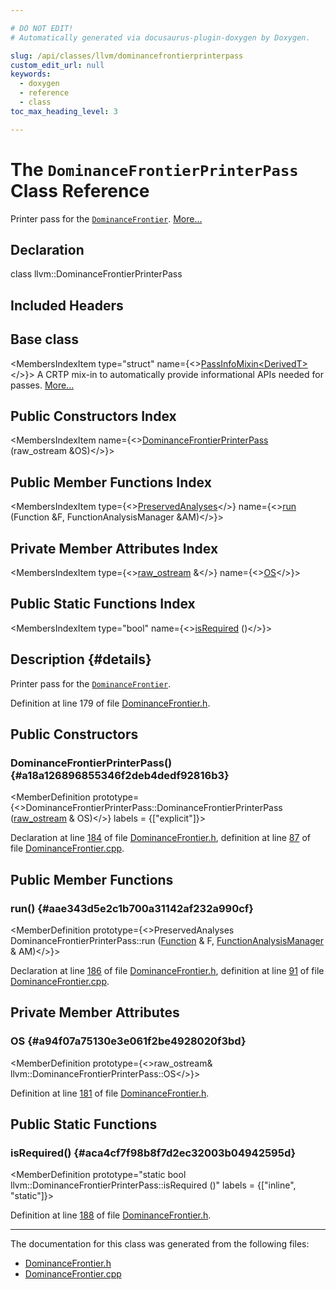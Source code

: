 ```yaml
---

# DO NOT EDIT!
# Automatically generated via docusaurus-plugin-doxygen by Doxygen.

slug: /api/classes/llvm/dominancefrontierprinterpass
custom_edit_url: null
keywords:
  - doxygen
  - reference
  - class
toc_max_heading_level: 3

---
```





# The `DominanceFrontierPrinterPass` Class Reference

<DoxygenPage pluginConfig={pluginConfig}>

Printer pass for the <code><a href="/docs/api/classes/llvm/dominancefrontier">DominanceFrontier</a></code>. <a href="#details">More...</a>

## Declaration

<CodeBlock>class llvm::DominanceFrontierPrinterPass</CodeBlock>

## Included Headers

<IncludesList>
<IncludesListItem
  filePath="llvm/Analysis/DominanceFrontier.h"
  permalink="/docs/api/files/include/include/llvm/include/llvm/analysis/dominancefrontier-h"
  isLocal="true" />
</IncludesList>

## Base class

<MembersIndex>

<MembersIndexItem
  type="struct"
  name={<><a href="/docs/api/structs/llvm/passinfomixin">PassInfoMixin&lt;DerivedT&gt;</a></>}>
A CRTP mix-in to automatically provide informational APIs needed for passes. <a href="/docs/api/structs/llvm/passinfomixin/#details">More...</a>
</MembersIndexItem>

</MembersIndex>

## Public Constructors Index

<MembersIndex>

<MembersIndexItem
  name={<><a href="#a18a126896855346f2deb4dedf92816b3">DominanceFrontierPrinterPass</a> (raw&#95;ostream &amp;OS)</>}>
</MembersIndexItem>

</MembersIndex>

## Public Member Functions Index

<MembersIndex>

<MembersIndexItem
  type={<><a href="/docs/api/classes/llvm/preservedanalyses">PreservedAnalyses</a></>}
  name={<><a href="#aae343d5e2c1b700a31142af232a990cf">run</a> (Function &amp;F, FunctionAnalysisManager &amp;AM)</>}>
</MembersIndexItem>

</MembersIndex>

## Private Member Attributes Index

<MembersIndex>

<MembersIndexItem
  type={<><a href="/docs/api/classes/llvm/raw-ostream">raw&#95;ostream</a> &amp;</>}
  name={<><a href="#a94f07a75130e3e061f2be4928020f3bd">OS</a></>}>
</MembersIndexItem>

</MembersIndex>

## Public Static Functions Index

<MembersIndex>

<MembersIndexItem
  type="bool"
  name={<><a href="#aca4cf7f98b8f7d2ec32003b04942595d">isRequired</a> ()</>}>
</MembersIndexItem>

</MembersIndex>

## Description {#details}

Printer pass for the <code><a href="/docs/api/classes/llvm/dominancefrontier">DominanceFrontier</a></code>.

Definition at line 179 of file <a href="/docs/api/files/include/include/llvm/include/llvm/analysis/dominancefrontier-h">DominanceFrontier.h</a>.

<SectionDefinition>

## Public Constructors

### DominanceFrontierPrinterPass() {#a18a126896855346f2deb4dedf92816b3}

<MemberDefinition
  prototype={<>DominanceFrontierPrinterPass::DominanceFrontierPrinterPass (<a href="/docs/api/classes/llvm/raw-ostream">raw&#95;ostream</a> &amp; OS)</>}
  labels = {["explicit"]}>

Declaration at line <a href="/docs/api/files/include/include/llvm/include/llvm/analysis/dominancefrontier-h/#l00184">184</a> of file <a href="/docs/api/files/include/include/llvm/include/llvm/analysis/dominancefrontier-h">DominanceFrontier.h</a>, definition at line <a href="/docs/api/files/lib/lib/analysis/dominancefrontier-cpp/#l00087">87</a> of file <a href="/docs/api/files/lib/lib/analysis/dominancefrontier-cpp">DominanceFrontier.cpp</a>.
</MemberDefinition>

</SectionDefinition>

<SectionDefinition>

## Public Member Functions

### run() {#aae343d5e2c1b700a31142af232a990cf}

<MemberDefinition
  prototype={<>PreservedAnalyses DominanceFrontierPrinterPass::run (<a href="/docs/api/classes/llvm/function">Function</a> &amp; F, <a href="/docs/api/namespaces/llvm/#adce09a5a0de0e3177eb00e932734af2f">FunctionAnalysisManager</a> &amp; AM)</>}>

Declaration at line <a href="/docs/api/files/include/include/llvm/include/llvm/analysis/dominancefrontier-h/#l00186">186</a> of file <a href="/docs/api/files/include/include/llvm/include/llvm/analysis/dominancefrontier-h">DominanceFrontier.h</a>, definition at line <a href="/docs/api/files/lib/lib/analysis/dominancefrontier-cpp/#l00091">91</a> of file <a href="/docs/api/files/lib/lib/analysis/dominancefrontier-cpp">DominanceFrontier.cpp</a>.
</MemberDefinition>

</SectionDefinition>

<SectionDefinition>

## Private Member Attributes

### OS {#a94f07a75130e3e061f2be4928020f3bd}

<MemberDefinition
  prototype={<>raw&#95;ostream&amp; llvm::DominanceFrontierPrinterPass::OS</>}>

Definition at line <a href="/docs/api/files/include/include/llvm/include/llvm/analysis/dominancefrontier-h/#l00181">181</a> of file <a href="/docs/api/files/include/include/llvm/include/llvm/analysis/dominancefrontier-h">DominanceFrontier.h</a>.
</MemberDefinition>

</SectionDefinition>

<SectionDefinition>

## Public Static Functions

### isRequired() {#aca4cf7f98b8f7d2ec32003b04942595d}

<MemberDefinition
  prototype="static bool llvm::DominanceFrontierPrinterPass::isRequired ()"
  labels = {["inline", "static"]}>

Definition at line <a href="/docs/api/files/include/include/llvm/include/llvm/analysis/dominancefrontier-h/#l00188">188</a> of file <a href="/docs/api/files/include/include/llvm/include/llvm/analysis/dominancefrontier-h">DominanceFrontier.h</a>.
</MemberDefinition>

</SectionDefinition>

<hr/>

The documentation for this class was generated from the following files:

<ul>
<li><a href="/docs/api/files/include/include/llvm/include/llvm/analysis/dominancefrontier-h">DominanceFrontier.h</a></li>
<li><a href="/docs/api/files/lib/lib/analysis/dominancefrontier-cpp">DominanceFrontier.cpp</a></li>
</ul>

</DoxygenPage>
